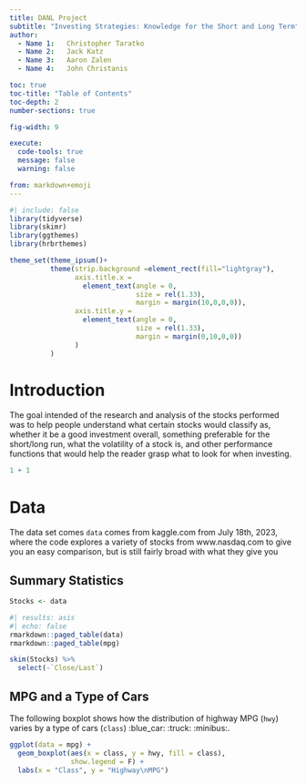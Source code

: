 ```yaml
---
title: DANL Project
subtitle: "Investing Strategies: Knowledge for the Short and Long Term"
author: 
  - Name 1:   Christopher Taratko
  - Name 2:   Jack Katz
  - Name 3:   Aaron Zalen
  - Name 4:   John Christanis

toc: true
toc-title: "Table of Contents"
toc-depth: 2
number-sections: true

fig-width: 9

execute:
  code-tools: true
  message: false
  warning: false

from: markdown+emoji
---
```


```r
#| include: false
library(tidyverse)
library(skimr)
library(ggthemes)
library(hrbrthemes)

theme_set(theme_ipsum()+
          theme(strip.background =element_rect(fill="lightgray"),
                axis.title.x = 
                  element_text(angle = 0,
                               size = rel(1.33),
                               margin = margin(10,0,0,0)),
                axis.title.y = 
                  element_text(angle = 0,
                               size = rel(1.33),
                               margin = margin(0,10,0,0))
                )
          )
```

# Introduction

The goal intended of the research and analysis of the stocks performed was to help people understand what certain stocks would classify as, whether it be a good investment overall, something preferable for the short/long run, what the volatility of a stock is, and other performance functions that would help the reader grasp what to look for when investing.

```r
1 + 1
```

# Data

The data set comes `data` comes from kaggle.com from July 18th, 2023, where the code explores a variety of stocks from www.nasdaq.com to give you an easy comparison, but is still fairly broad with what they give you

## Summary Statistics

```r
Stocks <- data
```

```r
#| results: asis
#| echo: false
rmarkdown::paged_table(data) 
rmarkdown::paged_table(mpg)
```

```r
skim(Stocks) %>% 
  select(-`Close/Last`)
```

## MPG and a Type of Cars

The following boxplot shows how the distribution of highway MPG (`hwy`) varies by a type of cars (`class`) :blue_car: :truck: :minibus:.

```r
ggplot(data = mpg) +
  geom_boxplot(aes(x = class, y = hwy, fill = class),
               show.legend = F) +
  labs(x = "Class", y = "Highway\nMPG") 
```
